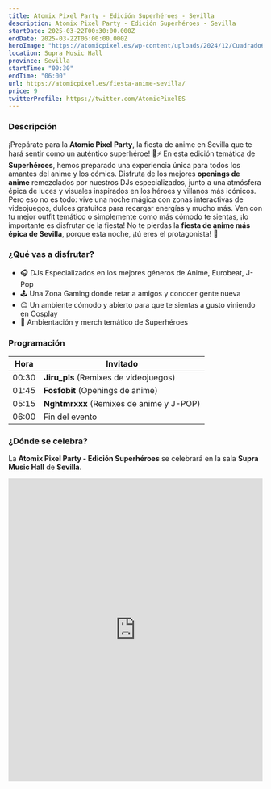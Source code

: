 ```yaml
---
title: Atomix Pixel Party - Edición Superhéroes - Sevilla
description: Atomix Pixel Party - Edición Superhéroes - Sevilla
startDate: 2025-03-22T00:30:00.000Z
endDate: 2025-03-22T06:00:00.000Z
heroImage: "https://atomicpixel.es/wp-content/uploads/2024/12/Cuadrado640.jpg"
location: Supra Music Hall
province: Sevilla
startTime: "00:30"
endTime: "06:00"
url: https://atomicpixel.es/fiesta-anime-sevilla/
price: 9
twitterProfile: https://twitter.com/AtomicPixelES
---
```


### Descripción

¡Prepárate para la **Atomic Pixel Party**, la fiesta de anime en Sevilla que te hará sentir como un auténtico superhéroe! 🎉⚡ En esta edición temática de **Superhéroes**, hemos preparado una experiencia única para todos los amantes del anime y los cómics. Disfruta de los mejores **openings de anime** remezclados por nuestros DJs especializados, junto a una atmósfera épica de luces y visuales inspirados en los héroes y villanos más icónicos.
Pero eso no es todo: vive una noche mágica con zonas interactivas de videojuegos, dulces gratuitos para recargar energías y mucho más. Ven con tu mejor outfit temático o simplemente como más cómodo te sientas, ¡lo importante es disfrutar de la fiesta! No te pierdas la **fiesta de anime más épica de Sevilla**, porque esta noche, ¡tú eres el protagonista! 🌟

### ¿Qué vas a disfrutar?

+ 🎧 DJs Especializados en los mejores géneros de Anime, Eurobeat, J-Pop
+ 🕹 Una Zona Gaming donde retar a amigos y conocer gente nueva
+ 😊 Un ambiente cómodo y abierto para que te sientas a gusto viniendo en Cosplay
+ 🦸 Ambientación y merch temático de Superhéroes

### Programación

| Hora | Invitado |
|------|----------|
| 00:30 | **Jiru_pls** (Remixes de videojuegos) |
| 01:45 | **Fosfobit** (Openings de anime) |
| 05:15 | **Nghtmrxxx** (Remixes de anime y J-POP) |
| 06:00 | Fin del evento |

### ¿Dónde se celebra?

La **Atomix Pixel Party - Edición Superhéroes** se celebrará en la sala **Supra Music Hall** de **Sevilla**.
<iframe src="https://www.google.com/maps/embed?pb=!1m14!1m8!1m3!1d114023.29885936185!2d-5.959494!3d37.366556!3m2!1i1024!2i768!4f13.1!3m3!1m2!1s0xd126ef397f82321%3A0x2aadd9ecec545855!2sSupra%20Music%20Hall!5e1!3m2!1ses!2sus!4v1736186007598!5m2!1ses!2sus" width="100%" height="600" style="border:0;" allowfullscreen="" loading="lazy" referrerpolicy="no-referrer-when-downgrade"></iframe>
